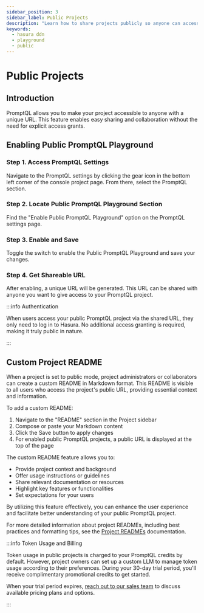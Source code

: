 ```yaml
---
sidebar_position: 3
sidebar_label: Public Projects
description: "Learn how to share projects publicly so anyone can access them."
keywords:
  - hasura ddn
  - playground
  - public
---
```



# Public Projects

## Introduction

PromptQL allows you to make your project accessible to anyone with a unique URL. This feature enables easy sharing and
collaboration without the need for explicit access grants.

## Enabling Public PromptQL Playground

### Step 1. Access PromptQL Settings

Navigate to the PromptQL settings by clicking the gear icon in the bottom left corner of the console project page. From
there, select the PromptQL section.

### Step 2. Locate Public PromptQL Playground Section

Find the "Enable Public PromptQL Playground" option on the PromptQL settings page.

<Thumbnail alt="Enable Public PromptQL Playground" src="/img/get-started/public-promptql.png" />

### Step 3. Enable and Save

Toggle the switch to enable the Public PromptQL Playground and save your changes.

### Step 4. Get Shareable URL

After enabling, a unique URL will be generated. This URL can be shared with anyone you want to give access to your
PromptQL project.

:::info Authentication

When users access your public PromptQL project via the shared URL, they only need to log in to Hasura. No additional
access granting is required, making it truly public in nature.

:::

## Custom Project README

When a project is set to public mode, project administrators or collaborators can create a custom README in Markdown format. This README
is visible to all users who access the project's public URL, providing essential context and information.

To add a custom README:

1. Navigate to the "README" section in the Project sidebar
2. Compose or paste your Markdown content
3. Click the Save button to apply changes
4. For enabled public PromptQL projects, a public URL is displayed at the top of the page

<Thumbnail alt="Custom Project README" src="/img/get-started/promptql-readme.png" />

The custom README feature allows you to:

- Provide project context and background
- Offer usage instructions or guidelines
- Share relevant documentation or resources
- Highlight key features or functionalities
- Set expectations for your users

By utilizing this feature effectively, you can enhance the user experience and facilitate better understanding of your
public PromptQL project.

For more detailed information about project READMEs, including best practices and formatting tips, see the [Project READMEs](/promptql-playground/readme.mdx) documentation.

:::info Token Usage and Billing

Token usage in public projects is charged to your PromptQL credits by default. However, project owners can set up a
custom LLM to manage token usage according to their preferences. During your 30-day trial period, you'll receive
complimentary promotional credits to get started.

When your trial period expires, [reach out to our sales team](https://hasura.io/contact-us) to discuss available pricing
plans and options.

:::
